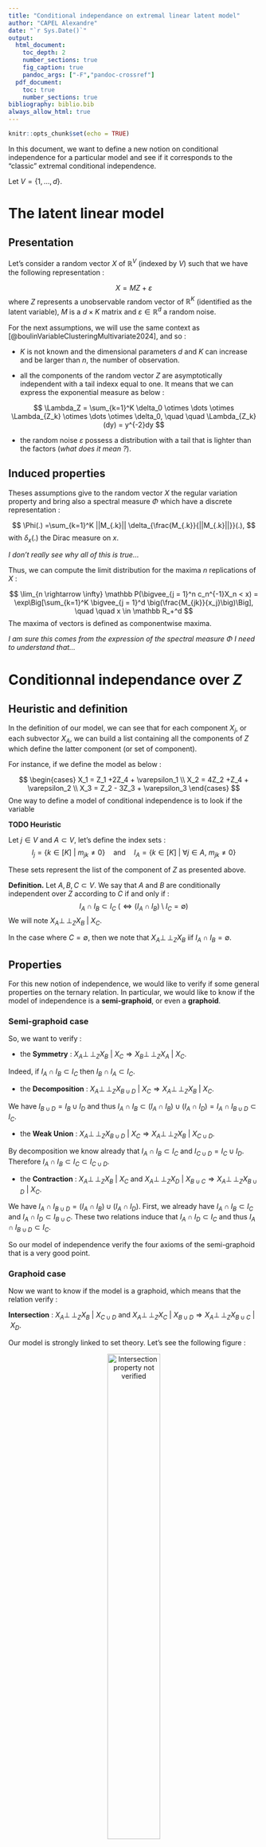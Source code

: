```yaml
---
title: "Conditional independance on extremal linear latent model"
author: "CAPEL Alexandre"
date: "`r Sys.Date()`"
output:
  html_document:
    toc_depth: 2
    number_sections: true
    fig_caption: true
    pandoc_args: ["-F","pandoc-crossref"]
  pdf_document:
    toc: true
    number_sections: true
bibliography: biblio.bib
always_allow_html: true
---
```


\newcommand{\indep}{\perp \!\! \perp}
\newcommand{\indic}{1\!\!1}

```r
knitr::opts_chunk$set(echo = TRUE)
```


In this document, we want to define a new notion on conditional independence for a particular model and see if it corresponds to the "classic" extremal conditional independence. 

Let $V = \{1,\dots, d\}$.

# The latent linear model

## Presentation 

Let's consider a random vector $X$ of $\mathbb R^V$ (indexed by $V$) such that we have the following representation : 

$$
X = M Z +\varepsilon
$$
where $Z$ represents a unobservable random vector of $\mathbb R^K$ (identified as the latent variable), $M$ is a $d\times K$ matrix and $\varepsilon \in \mathbb R^d$ a random noise. 

For the next assumptions, we will use the same context as [@boulinVariableClusteringMultivariate2024], and so : 

- $K$ is not known and the dimensional parameters $d$ and $K$ can increase and be larger than $n$, the number of observation. 

- all the components of the random vector $Z$ are asymptotically independent with a tail indexx equal to one. It means that we can express the exponential measure as below : 

$$
\Lambda_Z = \sum_{k=1}^K \delta_0 \otimes \dots \otimes \Lambda_{Z_k} \otimes \dots \otimes \delta_0, \quad \quad \Lambda_{Z_k}(dy) = y^{-2}dy
$$

- the random noise $\varepsilon$ possess a distribution with a tail that is lighter than the factors (*what does it mean ?*).


## Induced properties

Theses assumptions give to the random vector $X$ the regular variation property and bring also a spectral measure $\Phi$ which have a discrete representation : 

$$
\Phi(.) =\sum_{k=1}^K ||M_{.k}|| \delta_{\frac{M_{.k}}{||M_{.k}||}}(.),
$$
with $\delta_x(.)$ the Dirac measure on $x$.

*I don't really see why all of this is true...*

Thus, we can compute the limit distribution for the maxima $n$ replications of $X$ : 

$$
\lim_{n \rightarrow \infty} \mathbb P(\bigvee_{j = 1}^n c_n^{-1}X_n < x) = \exp\Big[\sum_{k=1}^K \bigvee_{j = 1}^d \big(\frac{M_{jk}}{x_j}\big)\Big], \quad \quad x \in \mathbb R_+^d
$$
The maxima of vectors is defined as componentwise maxima. 

*I am sure this comes from the expression of the spectral measure $\Phi$ I need to understand that...*

# Conditionnal independance over $Z$ 

## Heuristic and definition

In the definition of our model, we can see that for each component $X_j$, or each subvector $X_A$, we can build a list containing all the components of $Z$ which define the latter component (or set of component).

For instance, if we define the model as below : 

$$
\begin{cases}
X_1 = Z_1 +2Z_4 + \varepsilon_1 \\
X_2 = 4Z_2 +Z_4 + \varepsilon_2 \\
X_3 = Z_2 - 3Z_3 + \varepsilon_3
\end{cases}
$$
One way to define a model of conditional independence is to look if the variable 

**TODO Heuristic**



Let $j \in V$ and $A \subset V$, let's define the index sets : 
$$
I_j = \{k \in [K] ~|~ m_{jk} \neq 0\} \quad \text{and} \quad I_A = \{k \in [K] ~|~\forall j \in A,~ m_{jk} \neq 0\}
$$

These sets represent the list of the component of $Z$ as presented above.

**Definition.** Let $A,B, C \subset V$. We say that $A$ and $B$ are conditionally independent over $Z$ according to $C$ if and only if : 
$$
I_A \cap I_B \subset I_C ~ (\Leftrightarrow (I_A \cap I_B) \setminus I_C = \emptyset)
$$
We will note $X_A \indep_Z X_B ~|~ X_C$.

In the case where $C = \emptyset$, then we note that $X_A \indep_Z X_B$ iif $I_A \cap I_B = \emptyset$.

## Properties

For this new notion of independence, we would like to verify if some general properties on the ternary relation. In particular, we would like to know if the model of independence is a **semi-graphoid**, or even a **graphoid**.

### Semi-graphoid case

So, we want to verify : 

- the **Symmetry** : $X_A \indep_Z X_B ~|~ X_C \Rightarrow X_B \indep_Z X_A ~|~ X_C$.

Indeed, if $I_A \cap I_B \subset I_C$ then $I_B \cap I_A \subset I_C$.

- the **Decomposition** : $X_A \indep_Z X_{B \cup D} ~|~ X_C \Rightarrow X_A \indep_Z X_B ~|~ X_C$.

We have $I_{B \cup D}= I_B \cup I_D$ and thus $I_A \cap I_B \subset (I_A\cap I_B) \cup (I_A \cap I_D) = I_A \cap I_{B \cup D} \subset I_C$.

- the **Weak Union** : $X_A \indep_Z X_{B \cup D} ~|~ X_C \Rightarrow X_A \indep_Z X_B ~|~ X_{C \cup D}$.

By decomposition we know already that $I_A \cap I_B \subset I_C$ and $I_{C \cup D}= I_C \cup I_D$. Therefore $I_A \cap I_B \subset I_C \subset I_{C \cup D}$.

- the **Contraction** : $X_A \indep_Z X_B ~|~ X_C \text{ and } X_A \indep_Z X_D ~|~ X_{B \cup C} \Rightarrow X_A \indep_Z X_{B \cup D} ~|~ X_C$.

We have $I_A \cap I_{B \cup D} = (I_A\cap I_B) \cup (I_A \cap I_D)$. First, we already have $I_A\cap I_B \subset I_C$ and $I_A\cap I_D \subset I_{B \cup C}$. These two relations induce that $I_A\cap I_D \subset I_C$ and thus $I_A \cap I_{B \cup D} \subset I_C$.


So our model of independence verify the four axioms of the semi-graphoid that is a very good point.


### Graphoid case

Now we want to know if the model is a graphoid, which means that the relation verify : 

**Intersection** : $X_A \indep_Z X_B ~|~ X_{C\cup D} \text{ and } X_A \indep_Z X_C ~|~ X_{B \cup D} \Rightarrow X_A \indep_Z X_{B \cup C} ~|~ X_D$.

Our model is strongly linked to set theory. Let's see the following figure :  

<center>
![Intersection property not verified](../figure/intersection.png){width=50%}
</center>

We can verify visually that the intersection property is not true in this type of configuration. In our context, we can also build an example which is inspired of the configuration to show that our model of independence is not always a graphoid. 

$$
\begin{cases}
X_1 = Z_1 +2Z_2 - Z_3 + \varepsilon_1 \\
X_2 = 4Z_2 + -2Z_3 + Z_5 + \varepsilon_2 \\
X_3 = Z_2 - 3Z_3 + Z_4 + \varepsilon_3 \\
X_4 = 10Z_4 + \varepsilon_4 
\end{cases}
$$
In this example, we can build the index set for each component : 

$$
I_1 = \{1,2,3\},\quad I_2 = \{2,3,5\}, \quad I_3 = \{2,3,4\}, \quad I_4 = \{4\}
$$

One can verify that the intersection property is not true for this model.

## Extremal independance

Assume that $C= \emptyset$. We want to show that the independence over $Z$ is equivalent to the asymptotic independence for the corresponding Multivariate Generalized Pareto Distribution.

First, let's take a look to the exponential measure of $X$ using the expression from above : 

$$
\Lambda_X(\mathcal E \setminus [0,x]) = \sum_{k=1}^K \bigvee_{j = 1}^d \big(\frac{M_{jk}}{x_j}\big)
$$

We can see quickly that this expression is not derivable and the exponent measure does not have a density function over the Lebesgue measure.

Thus, the model of independence that we will consider here is the conditional independence over a Levy measure $\Lambda$ as defined in [@engelkeGraphicalModelsInfinite2024].

In particular, they show that there exist an equivalence between independence and the decomposition of the exponent measure. 

**Theorem.** Let $A, B$ a partition of $V$ and assume that the exponent measure follows the explosiveness assumption. Then the following statements are equivalent :  

- $A \indep B ~~[\Lambda]$.

- $\Lambda(y_A \neq 0 \text{ and } y_B \neq 0) = 0$.


Thus, we need to show two things : first that our spectral measure verifies the explosiveness assumption, and then, that we can show the second statement of above is true. 

### Explosiveness assumption

We can recall the explosiveness assumption before show that our model verify it. 

Let $\Lambda$ an exponential measure defined on $\mathbb R^V$. We say that the measure $\Lambda$ follows the explosiveness assumtpion if :
$$
\Lambda(y_v \neq 0) = \Lambda_{\{v\}}\Big((0, \infty)\Big) \in \{0, \infty\}, \quad \forall v \in V
$$

Fortunately, the one-dimensional marginal is easy to compute with a good choice of set : 
$$
\Lambda_{\{v\}}\Big((\frac1n, \infty)\Big) = n \sum_{k=1}^K m_{jk}.
$$
Thus if we consider the set $(0, \infty) = \bigcup_{i=1}^\infty (\frac1n, \infty)$, we can deduce by monotony of the measure that : 
$$
\Lambda(y_v \neq 0) = \lim_{n \rightarrow \infty}\Lambda_{\{v\}}\Big((\frac1n, \infty)\Big) = \lim_{n \rightarrow \infty}n \sum_{k=1}^K m_{jk} = \begin{cases}  0, \text{ if } \sum_{k=1}^K m_{jk} =0 \\ \infty, \text{ else } \end{cases}
$$

<div style="text-align:right;">$\square$</div>

### Same independence

Now, we can use the theorem from [@engelkeGraphicalModelsInfinite2024] to show that our new independence relation is the same as them. 

So, let's assume that $X_A \indep_Z X_B$. Then we have $I_A \cap I_B = \emptyset$. Then we can rewrite the expression of the exponent measure as :

$$
\Lambda(\mathcal E \setminus [0,x]) = \sum_{k \in I_A} \bigvee_{j \in A} \big(\frac{M_{jk}}{x_j}\big) + \sum_{k \in I_B} \bigvee_{j \in B} \big(\frac{M_{jk}}{x_j}\big) = \Lambda_A(\mathcal E_A \setminus [0,x_A]) + \Lambda_B(\mathcal E_B \setminus [0,x_B])
$$

However, we also have the general relation : 

\begin{align*}
\Lambda(\mathcal E \setminus [0,x]) &= 
\Lambda \Big[(\mathcal E_A \setminus [0,x_A])\times[0,x_B]^B\Big] + \Lambda\Big[[0,x_A]^A \times (\mathcal E_B \setminus [0,x_B])\Big]+ \Lambda \Big[(\mathcal E_A \setminus [0,x_A])\times(\mathcal E_B \setminus [0,x_B]) \Big] \\ 
&= \Lambda \Big[(\mathcal E_A \setminus [0,x_A])\times\mathcal E_B \Big] + \Lambda \Big[\mathcal E_A \times (\mathcal E_B \setminus [0,x_B])\Big] - \Lambda\Big[(\mathcal E_A \setminus [0,x_A])\times(\mathcal E_B \setminus [0,x_B])\Big] \\
& =\Lambda_A\Big[\mathcal E_A \setminus [0,x_A]\Big] + \Lambda_B\Big[\mathcal E_B \setminus [0,x_B]\Big] - \Lambda\Big[(\mathcal E_A \setminus [0,x_A])\times(\mathcal E_B \setminus [0,x_B])\Big]
\end{align*}


So, by using the alternative formula of the exponent measure, we can deduce that : 
$$
\Lambda\Big[(\mathcal E_A \setminus [0,x_A])\times(\mathcal E_B \setminus [0,x_B])\Big] =0, \quad \forall (x_A,x_B) \in \mathcal E_A \times \mathcal E_B
$$

Let's consider the family : 
$$
R_n = (\mathcal E_A \setminus [0,\frac1n])\times(\mathcal E_B \setminus [0,\frac1n])
$$
Of course, we have : 
$$
\bigcup_{n=1}^\infty R_n = \{y_A \neq 0 \text{ and } y_B \neq 0\}
$$
Thus, by monotony of the measure and the fact that $\Lambda(R_n) = 0$, for all $n \in \mathbb N^*$, we get : 

$$
\Lambda(y_A \neq 0 \text{ and } y_B \neq 0) = \lim_{n \rightarrow \infty} \Lambda(R_n) = 0
$$

<div style="text-align:right;">$\square$</div>

Everything seems to be good to continue and we would like to see if our new conditional independence relation fits well with the conditional independence over a measure.

## Extremal conditionnal independance

The goal of this section is to see if we have :
$$
X_A \indep_Z X_B ~|~ X_C \Longleftrightarrow A \indep B ~| ~C ~ [\Lambda]
$$



### References





